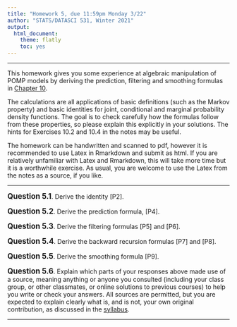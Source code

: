 ```yaml
---
title: "Homework 5, due 11:59pm Monday 3/22"
author: "STATS/DATASCI 531, Winter 2021"
output:
  html_document:
    theme: flatly
    toc: yes
---
```


\newcommand\prob{\mathbb{P}}
\newcommand\E{\mathbb{E}}
\newcommand\var{\mathrm{Var}}
\newcommand\cov{\mathrm{Cov}}

-----------

This homework gives you some experience at algebraic manipulation of POMP models by deriving the prediction, filtering and smoothing formulas in [Chapter 10](../10/index.html).


The calculations are all applications of basic definitions (such as the Markov property) and basic identities for joint, conditional and marginal probability density functions. 
The goal is to check carefully how the formulas follow from these properties, so please explain this explicitly in your solutions.
The hints for Exercises 10.2 and 10.4 in the notes may be useful.


The homework can be handwritten and scanned to pdf, however it is recommended to use Latex in Rmarkdown and submit as html. If you are relatively unfamiliar with Latex and Rmarkdown, this will take more time but it is a worthwhile exercise. As usual, you are welcome to use the Latex from the notes as a source, if you like.

--------

**<big>Question 5.1</big>**. Derive the identity [P2].


**<big>Question 5.2</big>**. Derive the prediction formula, [P4].


**<big>Question 5.3</big>**. Derive the filtering formulas [P5] and [P6].


**<big>Question 5.4</big>**. Derive the backward recursion formulas [P7] and [P8].

**<big>Question 5.5</big>**. Derive the smoothing formula [P9].


**<big>Question 5.6</big>**. Explain which parts of your responses above made use of a source, meaning anything or anyone you consulted (including your class group, or other classmates, or online solutions to previous courses) to help you write or check your answers. All sources are permitted, but you are expected to explain clearly what is, and is not, your own original contribution, as discussed in the [syllabus](../syllabus.html).

-----------------
